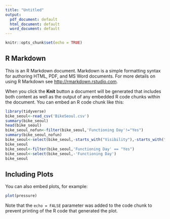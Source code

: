 ```yaml
---
title: "Untitled"
output:
  pdf_document: default
  html_document: default
  word_document: default
---
```


```r
knitr::opts_chunk$set(echo = TRUE)
```

## R Markdown

This is an R Markdown document. Markdown is a simple formatting syntax for authoring HTML, PDF, and MS Word documents. For more details on using R Markdown see <http://rmarkdown.rstudio.com>.

When you click the **Knit** button a document will be generated that includes both content as well as the output of any embedded R code chunks within the document. You can embed an R code chunk like this:

```r
library(tidyverse)
bike_seoul<-read_csv('BikeSeoul.csv')
summary(bike_seoul)
head(bike_seoul)
bike_seoul_nofun<-filter(bike_seoul,'Functioning Day'!="Yes")
summary(bike_seoul_nofun)
bike_seoul<-select(bike_seoul,-starts_with("Visibility"),-starts_with("Dew"),-starts_with("Solar"),-starts_with("Rain"),-starts_with("Snow"))
bike_seoul
bike_seoul<-filter(bike_seoul,'Functioning Day' == "Yes")
bike_seoul<-select(bike_seoul,-'Functioning Day')
bike_seoul

```

## Including Plots

You can also embed plots, for example:

```r
plot(pressure)
```

Note that the `echo = FALSE` parameter was added to the code chunk to prevent printing of the R code that generated the plot.
